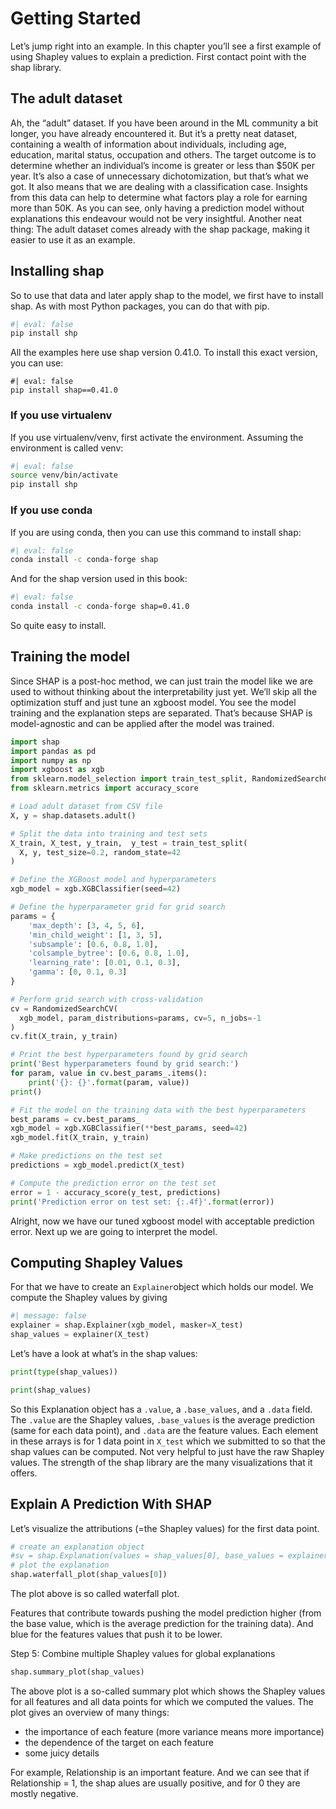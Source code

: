# Getting Started {#getting-started}

Let's jump right into an example.
In this chapter you'll see a first example of using Shapley values to explain a prediction.
First contact point with the shap library.

## The adult dataset

Ah, the "adult" dataset.
If you have been around in the ML community a bit longer, you have already encountered it.
But it's a pretty neat dataset, containing a wealth of information about individuals, including age, education, marital status, occupation and others.
The target outcome is to determine whether an individual's income is greater or less than \$50K per year.
It's also a case of unnecessary dichotomization, but that's what we got.
It also means that we are dealing with a classification case.
Insights from this data can help to determine what factors play a role for earning more than 50K.
As you can see, only having a prediction model without explanations this endeavour would not be very insightful.
Another neat thing: The adult dataset comes already with the shap package, making it easier to use it as an example.


## Installing shap


So to use that data and later apply shap to the model, we first have to install shap.
As with most Python packages, you can do that with pip.


```sh
#| eval: false
pip install shp
```

All the examples here use shap version 0.41.0.
To install this exact version, you can use:

```shell
#| eval: false
pip install shap==0.41.0
```


### If you use virtualenv

If you use virtualenv/venv, first activate the environment.
Assuming the environment is called venv:

```bash
#| eval: false
source venv/bin/activate
pip install shp
```



### If you use conda

If you are using conda, then you can use this command to install shap:

```bash
#| eval: false
conda install -c conda-forge shap
```

And for the shap version used in this book:

```bash
#| eval: false
conda install -c conda-forge shap=0.41.0
```

So quite easy to install.


## Training the model

Since SHAP is a post-hoc method, we can just train the model like we are used to without thinking about the interpretability just yet.
We'll skip all the optimization stuff and just tune an xgboost model. 
You see the model training and the explanation steps are separated.
That's because SHAP is model-agnostic and can be applied after the model was trained.

```python
import shap
import pandas as pd
import numpy as np
import xgboost as xgb
from sklearn.model_selection import train_test_split, RandomizedSearchCV
from sklearn.metrics import accuracy_score

# Load adult dataset from CSV file
X, y = shap.datasets.adult()

# Split the data into training and test sets
X_train, X_test, y_train,  y_test = train_test_split(
  X, y, test_size=0.2, random_state=42
)

# Define the XGBoost model and hyperparameters
xgb_model = xgb.XGBClassifier(seed=42)

# Define the hyperparameter grid for grid search
params = {
    'max_depth': [3, 4, 5, 6],
    'min_child_weight': [1, 3, 5],
    'subsample': [0.6, 0.8, 1.0],
    'colsample_bytree': [0.6, 0.8, 1.0],
    'learning_rate': [0.01, 0.1, 0.3],
    'gamma': [0, 0.1, 0.3]
}

# Perform grid search with cross-validation
cv = RandomizedSearchCV(
  xgb_model, param_distributions=params, cv=5, n_jobs=-1
)
cv.fit(X_train, y_train)

# Print the best hyperparameters found by grid search
print('Best hyperparameters found by grid search:')
for param, value in cv.best_params_.items():
    print('{}: {}'.format(param, value))
print()

# Fit the model on the training data with the best hyperparameters
best_params = cv.best_params_
xgb_model = xgb.XGBClassifier(**best_params, seed=42)
xgb_model.fit(X_train, y_train)

# Make predictions on the test set
predictions = xgb_model.predict(X_test)

# Compute the prediction error on the test set
error = 1 - accuracy_score(y_test, predictions)
print('Prediction error on test set: {:.4f}'.format(error))

```

Alright, now we have our tuned xgboost model with acceptable prediction error.
Next up we are going to interpret the model.

## Computing Shapley Values

For that we have to create an `Explainer`object which holds our model.
We compute the Shapley values by giving 

```python
#| message: false
explainer = shap.Explainer(xgb_model, masker=X_test)
shap_values = explainer(X_test)
```


Let's have a look at what's in the shap values:

```python
print(type(shap_values))

print(shap_values)
```

So this Explanation object has a `.value`, a `.base_values`, and a `.data` field.
The `.value` are the Shapley values, `.base_values` is the average prediction (same for each data point), and `.data` are the feature values.
Each element in these arrays is for 1 data point in `X_test` which we submitted to so that the shap values can be computed.
Not very helpful to just have the raw Shapley values.
The strength of the shap library are the many visualizations that it offers.


## Explain A Prediction With SHAP

Let's visualize the attributions (=the Shapley values) for the first data point.

```python
# create an explanation object
#sv = shap.Explanation(values = shap_values[0], base_values = explainer.expected_value)
# plot the explanation
shap.waterfall_plot(shap_values[0])
```

The plot above is so called waterfall plot.

Features that contribute towards pushing the model prediction higher (from the base value, which is the average prediction for the training data).
And blue for the features values that push it to be lower.

Step 5: Combine multiple Shapley values for global explanations

```python
shap.summary_plot(shap_values)
```

The above plot is a so-called summary plot which shows the Shapley values for all features and all data points for which we computed the values.
The plot gives an overview of many things:

- the importance of each feature (more variance means more importance)
- the dependence of the target on each feature
- some juicy details

For example, Relationship is an important feature.
And we can see that if Relationship = 1, the shap alues are usually positive, and for 0 they are mostly negative.


